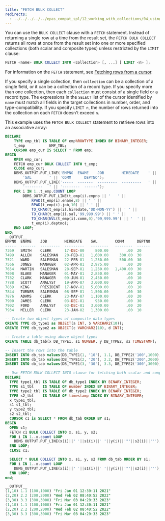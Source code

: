 ```yaml
---
title: "FETCH BULK COLLECT"
redirects:
  - ../../../../../epas_compat_spl/12_working_with_collections/04_using_the_bulk_collect_clause/02_fetch_bulk_collect #generated for docs/epas/reorg-role-use-case-mode
---
```


<div id="fetch_bulk_collect" class="registered_link"></div>

You can use the `BULK COLLECT` clause with a `FETCH` statement. Instead of returning a single row at a time from the result set, the `FETCH BULK COLLECT` returns all rows at once from the result set into one or more specified collections (both scalar and composite types) unless restricted by the `LIMIT` clause:

```sql
FETCH <name> BULK COLLECT INTO <collection> [, ...] [ LIMIT <n> ];
```

For information on the `FETCH` statement, see [Fetching rows from a cursor](../../08_static_cursors/03_fetching_rows_from_a_cursor/#fetching_rows_from_a_cursor).

If you specify a single collection, then `collection` can be a collection of a single field, or it can be a collection of a record type. If you specify more than one collection, then each `collection` must consist of a single field or a record type. The expressions in the `SELECT` list of the cursor identified by `name` must match all fields in the target collections in number, order, and type-compatibility. If you specify `LIMIT n`, the number of rows returned into the collection on each `FETCH` doesn't exceed `n`.

This example uses the `FETCH BULK COLLECT` statement to retrieve rows into an associative array:

```sql
DECLARE
    TYPE emp_tbl IS TABLE OF emp%ROWTYPE INDEX BY BINARY_INTEGER;
    t_emp           EMP_TBL;
    CURSOR emp_cur IS SELECT * FROM emp;
BEGIN
    OPEN emp_cur;
    FETCH emp_cur BULK COLLECT INTO t_emp;
    CLOSE emp_cur;
    DBMS_OUTPUT.PUT_LINE('EMPNO  ENAME    JOB        HIREDATE    ' ||
        'SAL        ' || 'COMM      DEPTNO');
    DBMS_OUTPUT.PUT_LINE('-----  -------  ---------  ---------   ' ||
        '--------   ' || '--------  ------');
    FOR i IN 1..t_emp.COUNT LOOP
        DBMS_OUTPUT.PUT_LINE(t_emp(i).empno || '   ' ||
            RPAD(t_emp(i).ename,8) || ' ' ||
            RPAD(t_emp(i).job,10) || ' ' ||
            TO_CHAR(t_emp(i).hiredate,'DD-MON-YY') || ' ' ||
            TO_CHAR(t_emp(i).sal,'99,999.99') || ' ' ||
            TO_CHAR(NVL(t_emp(i).comm,0),'99,999.99') || '  ' ||
            t_emp(i).deptno);
    END LOOP;
END;
__OUTPUT__
EMPNO  ENAME    JOB        HIREDATE    SAL        COMM      DEPTNO
-----  -------  ---------  ---------   --------   --------  ------
7369   SMITH    CLERK      17-DEC-80     800.00        .00  20
7499   ALLEN    SALESMAN   20-FEB-81   1,600.00     300.00  30
7521   WARD     SALESMAN   22-FEB-81   1,250.00     500.00  30
7566   JONES    MANAGER    02-APR-81   2,975.00        .00  20
7654   MARTIN   SALESMAN   28-SEP-81   1,250.00   1,400.00  30
7698   BLAKE    MANAGER    01-MAY-81   2,850.00        .00  30
7782   CLARK    MANAGER    09-JUN-81   2,450.00        .00  10
7788   SCOTT    ANALYST    19-APR-87   3,000.00        .00  20
7839   KING     PRESIDENT  17-NOV-81   5,000.00        .00  10
7844   TURNER   SALESMAN   08-SEP-81   1,500.00        .00  30
7876   ADAMS    CLERK      23-MAY-87   1,100.00        .00  20
7900   JAMES    CLERK      03-DEC-81     950.00        .00  30
7902   FORD     ANALYST    03-DEC-81   3,000.00        .00  20
7934   MILLER   CLERK      23-JAN-82   1,300.00        .00  10
```

```sql
-- Create two object types of composite data types
CREATE TYPE db_type1 as OBJECT(a INT, b VARCHAR2(10));
CREATE TYPE db_type2 as OBJECT(c VARCHAR2(10), d INT);

-- Create a table using above object types
CREATE TABLE db_tab(x DB_TYPE1, s1 NUMBER, y DB_TYPE2, s2 TIMESTAMP);

-- Insert the rows into the table
INSERT INTO db_tab values(DB_TYPE1(1, '10'), 1.1, DB_TYPE2('100',1000), '1-Jan-2021 12:30:11 PM');
INSERT INTO db_tab values(DB_TYPE1(2, '20'), 2.2, DB_TYPE2('200',2000), '2-Feb-2022 08:40:52 AM');
INSERT INTO db_tab values(DB_TYPE1(3, '30'), 3.3, DB_TYPE2('300',3000), '3-Jan-2023 04:20:33 PM');
```

```sql
-- Use FETCH BULK COLLECT INTO clause for fetching both scalar and composite types
DECLARE
  TYPE type1_tbl IS TABLE OF db_type1 INDEX BY BINARY_INTEGER;
  TYPE s1_tbl    IS TABLE OF number INDEX BY BINARY_INTEGER;
  TYPE type2_tbl IS TABLE OF db_type2 INDEX BY BINARY_INTEGER;
  TYPE s2_tbl    IS TABLE OF timestamp INDEX BY BINARY_INTEGER;
  x type1_tbl;
  s1 s1_tbl;
  y type2_tbl;
  s2 s2_tbl;
  CURSOR c1 is SELECT * FROM db_tab ORDER BY s1;
BEGIN
  OPEN c1;
  FETCH c1 BULK COLLECT INTO x, s1, y, s2;
  FOR i IN 1..x.count LOOP
    DBMS_OUTPUT.PUT_LINE(x(i)||' '||s1(i)||' '||y(i)||'"'||s2(i)||'"');
  END LOOP;
  CLOSE c1;

  SELECT * BULK COLLECT INTO x, s1, y, s2 FROM db_tab ORDER BY s1;
  FOR i IN 1..x.count LOOP
    DBMS_OUTPUT.PUT_LINE(x(i)||' '||s1(i)||' '||y(i)||'"'||s2(i)||'"');
  END LOOP;
end;

__OUTPUT__
(1,10) 1.1 (100,1000) "Fri Jan 01 12:30:11 2021"
(2,20) 2.2 (200,2000) "Wed Feb 02 08:40:52 2022"
(3,30) 3.3 (300,3000) "Fri Mar 03 04:20:33 2023"
(1,10) 1.1 (100,1000) "Fri Jan 01 12:30:11 2021"
(2,20) 2.2 (200,2000) "Wed Feb 02 08:40:52 2022"
(3,30) 3.3 (300,3000) "Fri Mar 03 04:20:33 2023"
```